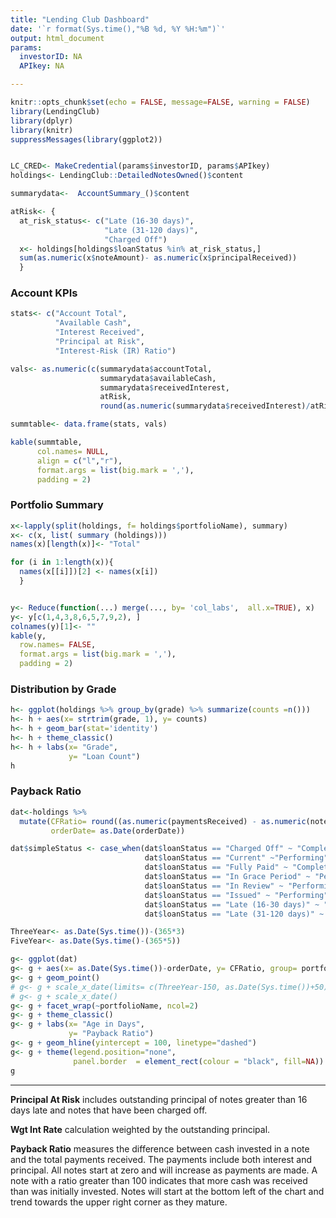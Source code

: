 ```yaml
---
title: "Lending Club Dashboard"
date: '`r format(Sys.time(),"%B %d, %Y %H:%m")`'
output: html_document
params:
  investorID: NA 
  APIkey: NA

---
```



```r
knitr::opts_chunk$set(echo = FALSE, message=FALSE, warning = FALSE)
library(LendingClub)
library(dplyr)
library(knitr)
suppressMessages(library(ggplot2))


LC_CRED<- MakeCredential(params$investorID, params$APIkey)
holdings<- LendingClub::DetailedNotesOwned()$content

summarydata<-  AccountSummary_()$content

atRisk<- {
  at_risk_status<- c("Late (16-30 days)",
                     "Late (31-120 days)",
                     "Charged Off")
  x<- holdings[holdings$loanStatus %in% at_risk_status,]    
  sum(as.numeric(x$noteAmount)- as.numeric(x$principalReceived))
  }
```

### Account KPIs  

```r

stats<- c("Account Total",
          "Available Cash",
          "Interest Received",
          "Principal at Risk",
          "Interest-Risk (IR) Ratio")

vals<- as.numeric(c(summarydata$accountTotal,
                    summarydata$availableCash,
                    summarydata$receivedInterest,
                    atRisk,
                    round(as.numeric(summarydata$receivedInterest)/atRisk,2)))

summtable<- data.frame(stats, vals)

kable(summtable, 
      col.names= NULL,
      align = c("l","r"), 
      format.args = list(big.mark = ','),
      padding = 2) 
```

### Portfolio Summary  

```r


x<-lapply(split(holdings, f= holdings$portfolioName), summary)
x<- c(x, list( summary (holdings)))
names(x)[length(x)]<- "Total"

for (i in 1:length(x)){
  names(x[[i]])[2] <- names(x[i])
  }


y<- Reduce(function(...) merge(..., by= 'col_labs',  all.x=TRUE), x)
y<- y[c(1,4,3,8,6,5,7,9,2), ]
colnames(y)[1]<- ""
kable(y,
  row.names= FALSE,
  format.args = list(big.mark = ','),
  padding = 2) 
```

### Distribution by Grade 

```r
h<- ggplot(holdings %>% group_by(grade) %>% summarize(counts =n()))
h<- h + aes(x= strtrim(grade, 1), y= counts)
h<- h + geom_bar(stat='identity')
h<- h + theme_classic()
h<- h + labs(x= "Grade",
             y= "Loan Count")
h

```

### Payback Ratio 

```r
dat<-holdings %>%
  mutate(CFRatio= round((as.numeric(paymentsReceived) - as.numeric(noteAmount)) /as.numeric(noteAmount)*100,2)+100 +1,
         orderDate= as.Date(orderDate))

dat$simpleStatus <- case_when(dat$loanStatus == "Charged Off" ~ "Complete",
                              dat$loanStatus == "Current" ~"Performing",
                              dat$loanStatus == "Fully Paid" ~ "Complete",
                              dat$loanStatus == "In Grace Period" ~ "Performing",
                              dat$loanStatus == "In Review" ~ "Performing",
                              dat$loanStatus == "Issued" ~ "Performing",
                              dat$loanStatus == "Late (16-30 days)" ~ "Late",
                              dat$loanStatus == "Late (31-120 days)" ~ "Late")

ThreeYear<- as.Date(Sys.time())-(365*3)
FiveYear<- as.Date(Sys.time()-(365*5))

g<- ggplot(dat)
g<- g + aes(x= as.Date(Sys.time())-orderDate, y= CFRatio, group= portfolioName, color= simpleStatus)
g<- g + geom_point()
# g<- g + scale_x_date(limits= c(ThreeYear-150, as.Date(Sys.time())+50))
# g<- g + scale_x_date()
g<- g + facet_wrap(~portfolioName, ncol=2)
g<- g + theme_classic()
g<- g + labs(x= "Age in Days",
             y= "Payback Ratio")
g<- g + geom_hline(yintercept = 100, linetype="dashed")
g<- g + theme(legend.position="none",
              panel.border  = element_rect(colour = "black", fill=NA))
g
```

<hr>
**Principal At Risk** includes outstanding principal of notes greater than 16 days late and notes that have been charged off. 

**Wgt Int Rate** calculation weighted by the outstanding principal. 

**Payback Ratio** measures the difference between cash invested in a note and the total payments received. The payments include both interest and principal. All notes start at zero and will increase as payments are made.  A note with a ratio greater than 100 indicates that more cash was received than was initially invested. Notes will start at the bottom left of the chart and trend towards the upper right corner as they mature.   